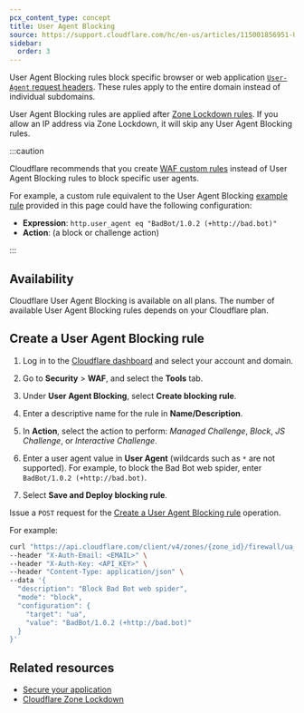 ```yaml
---
pcx_content_type: concept
title: User Agent Blocking
source: https://support.cloudflare.com/hc/en-us/articles/115001856951-Understanding-Cloudflare-User-Agent-Blocking
sidebar:
  order: 3
---
```



User Agent Blocking rules block specific browser or web application [`User-Agent` request headers](https://developer.mozilla.org/en-US/docs/Web/HTTP/Headers/User-Agent). These rules apply to the entire domain instead of individual subdomains.

User Agent Blocking rules are applied after [Zone Lockdown rules](/waf/tools/zone-lockdown/). If you allow an IP address via Zone Lockdown, it will skip any User Agent Blocking rules.

:::caution

Cloudflare recommends that you create [WAF custom rules](/waf/custom-rules/) instead of User Agent Blocking rules to block specific user agents.

For example, a custom rule equivalent to the User Agent Blocking [example rule](#create-a-user-agent-blocking-rule) provided in this page could have the following configuration:

- **Expression**: `http.user_agent eq "BadBot/1.0.2 (+http://bad.bot)"`
- **Action**: (a block or challenge action)

:::

## Availability

Cloudflare User Agent Blocking is available on all plans. The number of available User Agent Blocking rules depends on your Cloudflare plan.

<FeatureTable id="security.x_user_agent_rules" />

## Create a User Agent Blocking rule

<Tabs syncKey="dashPlusAPI"> <TabItem label="Dashboard">

1. Log in to the [Cloudflare dashboard](https://dash.cloudflare.com/) and select your account and domain.

2. Go to **Security** > **WAF**, and select the **Tools** tab.

3. Under **User Agent Blocking**, select **Create blocking rule**.

4. Enter a descriptive name for the rule in **Name/Description**.

5. In **Action**, select the action to perform: _Managed Challenge_, _Block_, _JS Challenge_, or _Interactive Challenge_.

6. Enter a user agent value in **User Agent** (wildcards such as `*` are not supported). For example, to block the Bad Bot web spider, enter `BadBot/1.0.2 (+http://bad.bot)`.

7. Select **Save and Deploy blocking rule**.

</TabItem> <TabItem label="API">

Issue a `POST` request for the [Create a User Agent Blocking rule](/api/resources/firewall/subresources/ua_rules/methods/create/) operation.

For example:

```bash
curl "https://api.cloudflare.com/client/v4/zones/{zone_id}/firewall/ua_rules" \
--header "X-Auth-Email: <EMAIL>" \
--header "X-Auth-Key: <API_KEY>" \
--header "Content-Type: application/json" \
--data '{
  "description": "Block Bad Bot web spider",
  "mode": "block",
  "configuration": {
    "target": "ua",
    "value": "BadBot/1.0.2 (+http://bad.bot)"
  }
}'
```

</TabItem> </Tabs>

## Related resources

- [Secure your application](/learning-paths/application-security/account-security/)
- [Cloudflare Zone Lockdown](/waf/tools/zone-lockdown/)
